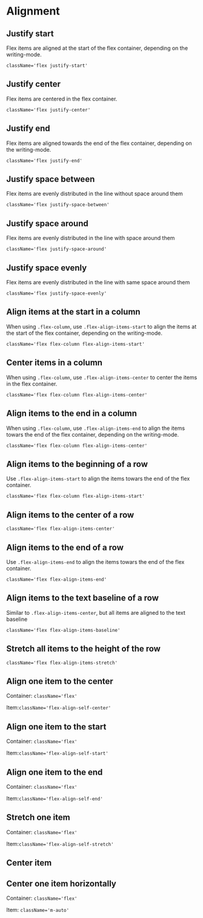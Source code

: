 

<Meta title={getTitle(__filename)} />

# Alignment

## Justify start

Flex items are aligned at the start of the flex container, depending on the writing-mode.

`className='flex justify-start'`

<Canvas>
    <Story id="css-utilities-flexbox-alignment--justify-start" />
</Canvas>

## Justify center

Flex items are centered in the flex container.

`className='flex justify-center'`

<Canvas>
    <Story id="css-utilities-flexbox-alignment--justify-center" />
</Canvas>

## Justify end

Flex items are aligned towards the end of the flex container, depending on the writing-mode.

`className='flex justify-end'`

<Canvas>
    <Story id="css-utilities-flexbox-alignment--justify-end" />
</Canvas>

## Justify space between

Flex items are evenly distributed in the line without space around them

`className='flex justify-space-between'`

<Canvas>
    <Story id="css-utilities-flexbox-alignment--justify-between" />
</Canvas>

## Justify space around

Flex items are evenly distributed in the line with space around them

`className='flex justify-space-around'`

<Canvas>
    <Story id="css-utilities-flexbox-alignment--justify-around" />
</Canvas>

## Justify space evenly

Flex items are evenly distributed in the line with same space around them

`className='flex justify-space-evenly'`

<Canvas>
    <Story id="css-utilities-flexbox-alignment--justify-evenly" />
</Canvas>

## Align items at the start in a column

When using `.flex-column`, use `.flex-align-items-start` to align the items at the start of the flex container, depending on the writing-mode.

`className='flex flex-column flex-align-items-start'`

<Canvas>
    <Story id="css-utilities-flexbox-alignment--align-items-start-column" />
</Canvas>

## Center items in a column

When using `.flex-column`, use `.flex-align-items-center` to center the items in the flex container.

`className='flex flex-column flex-align-items-center'`

<Canvas>
    <Story id="css-utilities-flexbox-alignment--align-items-center-column" />
</Canvas>

## Align items to the end in a column

When using `.flex-column`, use `.flex-align-items-end` to align the items towars the end of the flex container, depending on the writing-mode.

`className='flex flex-column flex-align-items-center'`

<Canvas>
    <Story id="css-utilities-flexbox-alignment--align-items-end-column" />
</Canvas>

## Align items to the beginning of a row

Use `.flex-align-items-start` to align the items towars the end of the flex container.

`className='flex flex-column flex-align-items-start'`

<Canvas>
    <Story id="css-utilities-flexbox-alignment--align-items-start" />
</Canvas>

## Align items to the center of a row

`className='flex flex-align-items-center'`

<Canvas>
    <Story id="css-utilities-flexbox-alignment--align-items-center" />
</Canvas>

## Align items to the end of a row

Use `.flex-align-items-end` to align the items towars the end of the flex container.

`className='flex flex-align-items-end'`

<Canvas>
    <Story id="css-utilities-flexbox-alignment--align-items-end" />
</Canvas>

## Align items to the text baseline of a row

Similar to `.flex-align-items-center`, but all items are aligned to the text baseline

`className='flex flex-align-items-baseline'`

<Canvas>
    <Story id="css-utilities-flexbox-alignment--align-items-baseline" />
</Canvas>

## Stretch all items to the height of the row

`className='flex flex-align-items-stretch'`

<Canvas>
    <Story id="css-utilities-flexbox-alignment--align-items-stretch" />
</Canvas>

## Align one item to the center

Container: `className='flex'`

Item:`className='flex-align-self-center'`

<Canvas>
    <Story id="css-utilities-flexbox-alignment--align-item-center" />
</Canvas>

## Align one item to the start

Container: `className='flex'`

Item:`className='flex-align-self-start'`

<Canvas>
    <Story id="css-utilities-flexbox-alignment--align-item-start" />
</Canvas>

## Align one item to the end

Container: `className='flex'`

Item:`className='flex-align-self-end'`

<Canvas>
    <Story id="css-utilities-flexbox-alignment--align-item-end" />
</Canvas>

## Stretch one item

Container: `className='flex'`

Item:`className='flex-align-self-stretch'`

<Canvas>
    <Story id="css-utilities-flexbox-alignment--align-item-stretch" />
</Canvas>

## Center item

## Center one item horizontally

Container: `className='flex'`

Item: `className='m-auto'`

<Canvas>
    <Story id="css-utilities-flexbox-alignment--vertically-center-one-item" />
</Canvas>

<div class="hidden">
    <Primary />
</div>
